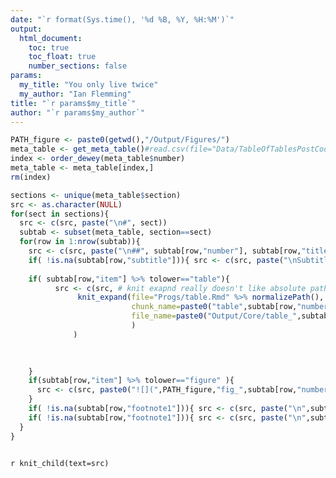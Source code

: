 ```yaml
---
date: "`r format(Sys.time(), '%d %B, %Y, %H:%M')`"
output: 
  html_document:
    toc: true
    toc_float: true
    number_sections: false
params:
  my_title: "You only live twice"
  my_author: "Ian Flemming"
title: "`r params$my_title`"  
author: "`r params$my_author`"
---
```




```r



PATH_figure <- paste0(getwd(),"/Output/Figures/")
meta_table <- get_meta_table()#read.csv(file="Data/TableOfTablesPostCode.csv", stringsAsFactors = FALSE)
index <- order_dewey(meta_table$number)
meta_table <- meta_table[index,]
rm(index)

sections <- unique(meta_table$section)
src <- as.character(NULL)
for(sect in sections){
  src <- c(src, paste("\n#", sect)) 
  subtab <- subset(meta_table, section==sect)
  for(row in 1:nrow(subtab)){
    src <- c(src, paste("\n##", subtab[row,"number"], subtab[row,"title"], "\nPopulation:", subtab[row,"population"]))
    if( !is.na(subtab[row,"subtitle"])){ src <- c(src, paste("\nSubtitle:",subtab[row,"subtitle"]))}
             
    if( subtab[row,"item"] %>% tolower=="table"){
          src <- c(src, # knit exapnd really doesn't like absolute paths or \ or \\
               knit_expand(file="Progs/table.Rmd" %>% normalizePath(),
                           chunk_name=paste0("table",subtab[row,"number"]),
                           file_name=paste0("Output/Core/table_",subtab[row,"number"],".xml") 
                           )
              )

      
     
    }
    if(subtab[row,"item"] %>% tolower=="figure" ){
      src <- c(src, paste0("![](",PATH_figure,"fig_",subtab[row,"number"],".png) \n" ))
    }
    if( !is.na(subtab[row,"footnote1"])){ src <- c(src, paste("\n",subtab[row,"footnote1"]))}
    if( !is.na(subtab[row,"footnote1"])){ src <- c(src, paste("\n",subtab[row,"footnote2"]))}
  }
}



```


`r knit_child(text=src)`
